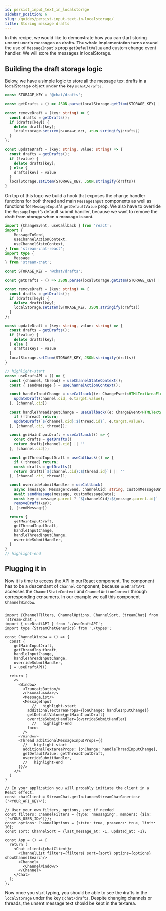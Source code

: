 ```yaml
---
id: persist_input_text_in_localstorage
sidebar_position: 6
slug: /guides/persist-input-text-in-localstorage/
title: Storing message drafts
---
```


In this recipe, we would like to demonstrate how you can start storing unsent user's messages as drafts. The whole implementation turns around the use of `MessageInput`'s prop `getDefaultValue` and custom change event handler. We will store the messages in localStorage.


## Building the draft storage logic
Below, we have a simple logic to store all the message text drafts in a localStorage object under the key `@chat/drafts`.

```ts
const STORAGE_KEY = '@chat/drafts';

const getDrafts = () => JSON.parse(localStorage.getItem(STORAGE_KEY) || '{}');

const removeDraft = (key: string) => {
  const drafts = getDrafts();
  if (drafts[key]) {
    delete drafts[key];
    localStorage.setItem(STORAGE_KEY, JSON.stringify(drafts))
  }
};

const updateDraft = (key: string, value: string) => {
  const drafts = getDrafts();
  if (!value) {
    delete drafts[key];
  } else {
    drafts[key] = value
  }
  localStorage.setItem(STORAGE_KEY, JSON.stringify(drafts))
}
```

On top of this logic we build a hook that exposes the change handler functions for both thread and main `MessageInput` components as well as functions for `MessageInput`'s `getDefaultValue` prop. We also have to override the `MessageInput`'s default submit handler, because we want to remove the draft from storage when a message is sent.

```ts
import {ChangeEvent, useCallback } from 'react';
import {
    MessageToSend,
    useChannelActionContext,
    useChannelStateContext,
} from 'stream-chat-react';
import type {
    Message
} from 'stream-chat';

const STORAGE_KEY = '@chat/drafts';

const getDrafts = () => JSON.parse(localStorage.getItem(STORAGE_KEY) || '{}');

const removeDraft = (key: string) => {
  const drafts = getDrafts();
  if (drafts[key]) {
    delete drafts[key];
    localStorage.setItem(STORAGE_KEY, JSON.stringify(drafts))
  }
};

const updateDraft = (key: string, value: string) => {
  const drafts = getDrafts();
  if (!value) {
    delete drafts[key];
  } else {
    drafts[key] = value
  }
  localStorage.setItem(STORAGE_KEY, JSON.stringify(drafts))
}

// highlight-start
const useDraftAPI = () => {
  const {channel, thread} = useChannelStateContext();
  const { sendMessage } = useChannelActionContext();

  const handleInputChange = useCallback((e: ChangeEvent<HTMLTextAreaElement>) => {
    updateDraft(channel.cid, e.target.value);
  }, [channel.cid])

  const handleThreadInputChange = useCallback((e: ChangeEvent<HTMLTextAreaElement>) => {
    if (!thread) return;
    updateDraft(`${channel.cid}:${thread.id}`, e.target.value);
  }, [channel.cid, thread]);

  const getMainInputDraft = useCallback(() => {
    const drafts = getDrafts()
    return drafts[channel.cid] || ''
  }, [channel.cid]);

  const getThreadInputDraft = useCallback(() => {
    if (!thread) return;
    const drafts = getDrafts()
    return drafts[`${channel.cid}:${thread.id}`] || ''
  }, [channel.cid, thread]);

  const overrideSubmitHandler = useCallback(
    async (message: MessageToSend, channelCid: string, customMessageData?: Partial<Message>,) => {
    await sendMessage(message, customMessageData);
    const key = message.parent ? `${channelCid}:${message.parent.id}` : channelCid;
    removeDraft(key);
  }, [sendMessage])

  return {
    getMainInputDraft,
    getThreadInputDraft,
    handleInputChange,
    handleThreadInputChange,
    overrideSubmitHandler,
  }
}
// highlight-end
```

## Plugging it in

Now it is time to access the API in our React component. The component has to be a descendant of `Channel` component, because `useDraftAPI` accesses the `ChannelStateContext` and `ChannelActionContext` through corresponding consumers. In our example we call this component `ChannelWindow`.

```tsx

import {ChannelFilters, ChannelOptions, ChannelSort, StreamChat} from 'stream-chat';
import { useDraftAPI } from './useDraftAPI';
import type {StreamChatGenerics} from './types';

const ChannelWindow = () => {
  const {
    getMainInputDraft,
    getThreadInputDraft,
    handleInputChange,
    handleThreadInputChange,
    overrideSubmitHandler,
  } = useDraftAPI()

  return (
    <>
      <Window>
        <TruncateButton/>
        <ChannelHeader/>
        <MessageList/>
        <MessageInput
            //   highlight-start
          additionalTextareaProps={{onChange: handleInputChange}}
          getDefaultValue={getMainInputDraft}
          overrideSubmitHandler={overrideSubmitHandler}
            //   highlight-end
          focus
        />
      </Window>
      <Thread additionalMessageInputProps={{
        //   highlight-start
        additionalTextareaProps: {onChange: handleThreadInputChange},
        getDefaultValue: getThreadInputDraft,
        overrideSubmitHandler,
        //   highlight-end
      }}/>
    </>
  )
}

// In your application you will probably initiate the client in a React effect.
const chatClient = StreamChat.getInstance<StreamChatGenerics>('<YOUR_API_KEY>');

// User your own filters, options, sort if needed
const filters: ChannelFilters = {type: 'messaging', members: {$in: ['<YOUR_USER_ID>']}};
const options: ChannelOptions = {state: true, presence: true, limit: 10};
const sort: ChannelSort = {last_message_at: -1, updated_at: -1};

const App = () => {
  return (
    <Chat client={chatClient}>
      <ChannelList filters={filters} sort={sort} options={options} showChannelSearch/>
      <Channel>
        <ChannelWindow/>
      </Channel>
    </Chat>
  );
};
```

Now once you start typing, you should be able to see the drafts in the `localStorage` under the key `@chat/drafts`. Despite changing channels or threads, the unsent message text should be kept in the textarea.

